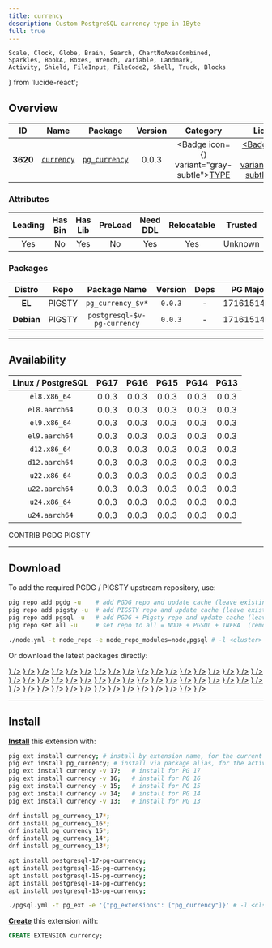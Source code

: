```yaml
---
title: currency
description: Custom PostgreSQL currency type in 1Byte
full: true
---
```


    Scale, Clock, Globe, Brain, Search, ChartNoAxesCombined,
    Sparkles, BookA, Boxes, Wrench, Variable, Landmark,
    Activity, Shield, FileInput, FileCode2, Shell, Truck, Blocks
} from 'lucide-react';

## Overview

| <TooltipIconButton tooltip="Extension unique identifier" side="top">ID</TooltipIconButton> | <TooltipIconButton tooltip="Extension name" side="top">Name</TooltipIconButton> | <TooltipIconButton tooltip="Package name for installation" side="top">Package</TooltipIconButton> | <TooltipIconButton tooltip="Latest available extension version" side="top">Version</TooltipIconButton> | <TooltipIconButton tooltip="Extension category" side="top">Category</TooltipIconButton> | <TooltipIconButton tooltip="Open source license" side="top">License</TooltipIconButton> | <TooltipIconButton tooltip="Programming language" side="top">Lang</TooltipIconButton> |
|:--------:|:--------:|:----------:|:--------------:|:---------------------------------------:|:------------------------------------------------------:|:----:|
| **3620** | [`currency`](https://github.com/adjust/pg-currency) | [`pg_currency`](/ext/currency) | 0.0.3 | <Badge icon={<Boxes />} variant="gray-subtle"><a href="/ext/type" className="no-underline">TYPE</a></Badge> | <a href="/ext/list/license#mit" className="no-underline"><Badge icon={<Scale />} variant="blue-subtle">MIT</Badge></a> | <a href="/ext/list/lang#c"><Badge icon={<FileCode2 />} variant="blue-subtle">C</Badge></a> |

### Attributes

| <TooltipIconButton tooltip="The Primary Leading extension in the Package" side="top">Leading</TooltipIconButton> | <TooltipIconButton tooltip="Contains binary utils" side="top">Has Bin</TooltipIconButton> | <TooltipIconButton tooltip="Contains .so shared library files" side="top">Has Lib</TooltipIconButton> | <TooltipIconButton tooltip="Requires preloading via shared_preload_libraries" side="top">PreLoad</TooltipIconButton> | <TooltipIconButton tooltip="Requires CREATE EXTENSION DDL command" side="top">Need DDL</TooltipIconButton> | <TooltipIconButton tooltip="Can be installed in any schema" side="top">Relocatable</TooltipIconButton> | <TooltipIconButton tooltip="Can be created by non-superuser" side="top">Trusted</TooltipIconButton> | <TooltipIconButton tooltip="Schemas used by this extension" side="top">Schemas</TooltipIconButton> |
|:-------:|:-------:|:-------:|:-------:|:--------:|:-----------:|:-------:|:-------:|
| Yes | No | Yes | No | Yes | Yes | Unknown | - |

### Packages

| <TooltipIconButton tooltip="Linux distribution family, EL or Debian" side="top">Distro</TooltipIconButton> | <TooltipIconButton tooltip="Package repository" side="top">Repo</TooltipIconButton> | <TooltipIconButton tooltip="The RPM/DEB Package Name Pattern (replace $v with real pg major)" side="top">Package Name</TooltipIconButton> | <TooltipIconButton tooltip="Latest package version" side="top">Version</TooltipIconButton> | <TooltipIconButton tooltip="RPM/DEB Package dependencies" side="top">Deps</TooltipIconButton> | <TooltipIconButton tooltip="Available in these PostgreSQL Major Versions" side="top">PG Major</TooltipIconButton> |
|:----------:|:--------:|:------------------------:|:-----------:|:------------:|:------------------:|
|   **EL**   | <Badge variant="amber-subtle"><span className="font-bold">PIGSTY</span></Badge> | `pg_currency_$v*` | `0.0.3` | - | <Badge variant="green-subtle">17</Badge><Badge variant="green-subtle">16</Badge><Badge variant="green-subtle">15</Badge><Badge variant="green-subtle">14</Badge><Badge variant="green-subtle">13</Badge> |
| **Debian** | <Badge variant="amber-subtle"><span className="font-bold">PIGSTY</span></Badge> | `postgresql-$v-pg-currency` | `0.0.3` | - | <Badge variant="green-subtle">17</Badge><Badge variant="green-subtle">16</Badge><Badge variant="green-subtle">15</Badge><Badge variant="green-subtle">14</Badge><Badge variant="green-subtle">13</Badge> |



------

## Availability

| <TooltipIconButton tooltip="Linux Distro Arch / PostgreSQL Major Version" side="top">Linux / PostgreSQL </TooltipIconButton> | **PG17** | **PG16** | **PG15** | **PG14** | **PG13** |
|:-----:|:-----:|:-----:|:-----:|:-----:|:-----:|
| `el8.x86_64` | <Badge variant="amber-subtle">0.0.3</Badge> | <Badge variant="amber-subtle">0.0.3</Badge> | <Badge variant="amber-subtle">0.0.3</Badge> | <Badge variant="amber-subtle">0.0.3</Badge> | <Badge variant="amber-subtle">0.0.3</Badge> |
| `el8.aarch64` | <Badge variant="amber-subtle">0.0.3</Badge> | <Badge variant="amber-subtle">0.0.3</Badge> | <Badge variant="amber-subtle">0.0.3</Badge> | <Badge variant="amber-subtle">0.0.3</Badge> | <Badge variant="amber-subtle">0.0.3</Badge> |
| `el9.x86_64` | <Badge variant="amber-subtle">0.0.3</Badge> | <Badge variant="amber-subtle">0.0.3</Badge> | <Badge variant="amber-subtle">0.0.3</Badge> | <Badge variant="amber-subtle">0.0.3</Badge> | <Badge variant="amber-subtle">0.0.3</Badge> |
| `el9.aarch64` | <Badge variant="amber-subtle">0.0.3</Badge> | <Badge variant="amber-subtle">0.0.3</Badge> | <Badge variant="amber-subtle">0.0.3</Badge> | <Badge variant="amber-subtle">0.0.3</Badge> | <Badge variant="amber-subtle">0.0.3</Badge> |
| `d12.x86_64` | <Badge variant="amber-subtle">0.0.3</Badge> | <Badge variant="amber-subtle">0.0.3</Badge> | <Badge variant="amber-subtle">0.0.3</Badge> | <Badge variant="amber-subtle">0.0.3</Badge> | <Badge variant="amber-subtle">0.0.3</Badge> |
| `d12.aarch64` | <Badge variant="amber-subtle">0.0.3</Badge> | <Badge variant="amber-subtle">0.0.3</Badge> | <Badge variant="amber-subtle">0.0.3</Badge> | <Badge variant="amber-subtle">0.0.3</Badge> | <Badge variant="amber-subtle">0.0.3</Badge> |
| `u22.x86_64` | <Badge variant="amber-subtle">0.0.3</Badge> | <Badge variant="amber-subtle">0.0.3</Badge> | <Badge variant="amber-subtle">0.0.3</Badge> | <Badge variant="amber-subtle">0.0.3</Badge> | <Badge variant="amber-subtle">0.0.3</Badge> |
| `u22.aarch64` | <Badge variant="amber-subtle">0.0.3</Badge> | <Badge variant="amber-subtle">0.0.3</Badge> | <Badge variant="amber-subtle">0.0.3</Badge> | <Badge variant="amber-subtle">0.0.3</Badge> | <Badge variant="amber-subtle">0.0.3</Badge> |
| `u24.x86_64` | <Badge variant="amber-subtle">0.0.3</Badge> | <Badge variant="amber-subtle">0.0.3</Badge> | <Badge variant="amber-subtle">0.0.3</Badge> | <Badge variant="amber-subtle">0.0.3</Badge> | <Badge variant="amber-subtle">0.0.3</Badge> |
| `u24.aarch64` | <Badge variant="amber-subtle">0.0.3</Badge> | <Badge variant="amber-subtle">0.0.3</Badge> | <Badge variant="amber-subtle">0.0.3</Badge> | <Badge variant="amber-subtle">0.0.3</Badge> | <Badge variant="amber-subtle">0.0.3</Badge> |

<Badge variant="green-subtle"><span className="font-black">CONTRIB</span></Badge> <Badge variant="blue-subtle"><span className="font-black">PGDG</span></Badge> <Badge variant="amber-subtle"><span className="font-black">PIGSTY</span></Badge>

------

## Download

To add the required PGDG / PIGSTY upstream repository, use:

```bash tab="pig"
pig repo add pgdg -u    # add PGDG repo and update cache (leave existing repos)
pig repo add pigsty -u  # add PIGSTY repo and update cache (leave existing repos)
pig repo add pgsql -u   # add PGDG + Pigsty repo and update cache (leave existing repos)
pig repo set all -u     # set repo to all = NODE + PGSQL + INFRA  (remove existing repos)
```
```bash tab="pigsty"
./node.yml -t node_repo -e node_repo_modules=node,pgsql # -l <cluster>
```

Or download the latest packages directly:

<Files>
    <Folder name="el8.x86_64">
        <a href="https://repo.pigsty.io/yum/pgsql/el8.x86_64/pg_currency_17-0.0.3-1PIGSTY.el8.x86_64.rpm"><File name="pg_currency_17-0.0.3-1PIGSTY.el8.x86_64.rpm" icon={<Package className="text-emerald-500" />} /></a>
        <a href="https://repo.pigsty.io/yum/pgsql/el8.x86_64/pg_currency_16-0.0.3-1PIGSTY.el8.x86_64.rpm"><File name="pg_currency_16-0.0.3-1PIGSTY.el8.x86_64.rpm" icon={<Package className="text-emerald-500" />} /></a>
        <a href="https://repo.pigsty.io/yum/pgsql/el8.x86_64/pg_currency_15-0.0.3-1PIGSTY.el8.x86_64.rpm"><File name="pg_currency_15-0.0.3-1PIGSTY.el8.x86_64.rpm" icon={<Package className="text-emerald-500" />} /></a>
        <a href="https://repo.pigsty.io/yum/pgsql/el8.x86_64/pg_currency_14-0.0.3-1PIGSTY.el8.x86_64.rpm"><File name="pg_currency_14-0.0.3-1PIGSTY.el8.x86_64.rpm" icon={<Package className="text-emerald-500" />} /></a>
        <a href="https://repo.pigsty.io/yum/pgsql/el8.x86_64/pg_currency_13-0.0.3-1PIGSTY.el8.x86_64.rpm"><File name="pg_currency_13-0.0.3-1PIGSTY.el8.x86_64.rpm" icon={<Package className="text-emerald-500" />} /></a>
    </Folder>
    <Folder name="el8.aarch64">
        <a href="https://repo.pigsty.io/yum/pgsql/el8.aarch64/pg_currency_17-0.0.3-1PIGSTY.el8.aarch64.rpm"><File name="pg_currency_17-0.0.3-1PIGSTY.el8.aarch64.rpm" icon={<Package className="text-orange-500" />} /></a>
        <a href="https://repo.pigsty.io/yum/pgsql/el8.aarch64/pg_currency_16-0.0.3-1PIGSTY.el8.aarch64.rpm"><File name="pg_currency_16-0.0.3-1PIGSTY.el8.aarch64.rpm" icon={<Package className="text-orange-500" />} /></a>
        <a href="https://repo.pigsty.io/yum/pgsql/el8.aarch64/pg_currency_15-0.0.3-1PIGSTY.el8.aarch64.rpm"><File name="pg_currency_15-0.0.3-1PIGSTY.el8.aarch64.rpm" icon={<Package className="text-orange-500" />} /></a>
        <a href="https://repo.pigsty.io/yum/pgsql/el8.aarch64/pg_currency_14-0.0.3-1PIGSTY.el8.aarch64.rpm"><File name="pg_currency_14-0.0.3-1PIGSTY.el8.aarch64.rpm" icon={<Package className="text-orange-500" />} /></a>
        <a href="https://repo.pigsty.io/yum/pgsql/el8.aarch64/pg_currency_13-0.0.3-1PIGSTY.el8.aarch64.rpm"><File name="pg_currency_13-0.0.3-1PIGSTY.el8.aarch64.rpm" icon={<Package className="text-orange-500" />} /></a>
    </Folder>
    <Folder name="el9.x86_64">
        <a href="https://repo.pigsty.io/yum/pgsql/el9.x86_64/pg_currency_17-0.0.3-1PIGSTY.el9.x86_64.rpm"><File name="pg_currency_17-0.0.3-1PIGSTY.el9.x86_64.rpm" icon={<Package className="text-emerald-500" />} /></a>
        <a href="https://repo.pigsty.io/yum/pgsql/el9.x86_64/pg_currency_16-0.0.3-1PIGSTY.el9.x86_64.rpm"><File name="pg_currency_16-0.0.3-1PIGSTY.el9.x86_64.rpm" icon={<Package className="text-emerald-500" />} /></a>
        <a href="https://repo.pigsty.io/yum/pgsql/el9.x86_64/pg_currency_15-0.0.3-1PIGSTY.el9.x86_64.rpm"><File name="pg_currency_15-0.0.3-1PIGSTY.el9.x86_64.rpm" icon={<Package className="text-emerald-500" />} /></a>
        <a href="https://repo.pigsty.io/yum/pgsql/el9.x86_64/pg_currency_14-0.0.3-1PIGSTY.el9.x86_64.rpm"><File name="pg_currency_14-0.0.3-1PIGSTY.el9.x86_64.rpm" icon={<Package className="text-emerald-500" />} /></a>
        <a href="https://repo.pigsty.io/yum/pgsql/el9.x86_64/pg_currency_13-0.0.3-1PIGSTY.el9.x86_64.rpm"><File name="pg_currency_13-0.0.3-1PIGSTY.el9.x86_64.rpm" icon={<Package className="text-emerald-500" />} /></a>
    </Folder>
    <Folder name="el9.aarch64">
        <a href="https://repo.pigsty.io/yum/pgsql/el9.aarch64/pg_currency_17-0.0.3-1PIGSTY.el9.aarch64.rpm"><File name="pg_currency_17-0.0.3-1PIGSTY.el9.aarch64.rpm" icon={<Package className="text-orange-500" />} /></a>
        <a href="https://repo.pigsty.io/yum/pgsql/el9.aarch64/pg_currency_16-0.0.3-1PIGSTY.el9.aarch64.rpm"><File name="pg_currency_16-0.0.3-1PIGSTY.el9.aarch64.rpm" icon={<Package className="text-orange-500" />} /></a>
        <a href="https://repo.pigsty.io/yum/pgsql/el9.aarch64/pg_currency_15-0.0.3-1PIGSTY.el9.aarch64.rpm"><File name="pg_currency_15-0.0.3-1PIGSTY.el9.aarch64.rpm" icon={<Package className="text-orange-500" />} /></a>
        <a href="https://repo.pigsty.io/yum/pgsql/el9.aarch64/pg_currency_14-0.0.3-1PIGSTY.el9.aarch64.rpm"><File name="pg_currency_14-0.0.3-1PIGSTY.el9.aarch64.rpm" icon={<Package className="text-orange-500" />} /></a>
        <a href="https://repo.pigsty.io/yum/pgsql/el9.aarch64/pg_currency_13-0.0.3-1PIGSTY.el9.aarch64.rpm"><File name="pg_currency_13-0.0.3-1PIGSTY.el9.aarch64.rpm" icon={<Package className="text-orange-500" />} /></a>
    </Folder>
    <Folder name="d12.x86_64">
        <a href="https://repo.pigsty.io/apt/pgsql/bookworm/pool/main/p/pg-currency/postgresql-17-pg-currency_0.0.3-1PIGSTY~bookworm_amd64.deb"><File name="postgresql-17-pg-currency_0.0.3-1PIGSTY~bookworm_amd64.deb" icon={<Box className="text-emerald-500" />} /></a>
        <a href="https://repo.pigsty.io/apt/pgsql/bookworm/pool/main/p/pg-currency/postgresql-16-pg-currency_0.0.3-1PIGSTY~bookworm_amd64.deb"><File name="postgresql-16-pg-currency_0.0.3-1PIGSTY~bookworm_amd64.deb" icon={<Box className="text-emerald-500" />} /></a>
        <a href="https://repo.pigsty.io/apt/pgsql/bookworm/pool/main/p/pg-currency/postgresql-15-pg-currency_0.0.3-1PIGSTY~bookworm_amd64.deb"><File name="postgresql-15-pg-currency_0.0.3-1PIGSTY~bookworm_amd64.deb" icon={<Box className="text-emerald-500" />} /></a>
        <a href="https://repo.pigsty.io/apt/pgsql/bookworm/pool/main/p/pg-currency/postgresql-14-pg-currency_0.0.3-1PIGSTY~bookworm_amd64.deb"><File name="postgresql-14-pg-currency_0.0.3-1PIGSTY~bookworm_amd64.deb" icon={<Box className="text-emerald-500" />} /></a>
        <a href="https://repo.pigsty.io/apt/pgsql/bookworm/pool/main/p/pg-currency/postgresql-13-pg-currency_0.0.3-1PIGSTY~bookworm_amd64.deb"><File name="postgresql-13-pg-currency_0.0.3-1PIGSTY~bookworm_amd64.deb" icon={<Box className="text-emerald-500" />} /></a>
    </Folder>
    <Folder name="d12.aarch64">
        <a href="https://repo.pigsty.io/apt/pgsql/bookworm/pool/main/p/pg-currency/postgresql-17-pg-currency_0.0.3-1PIGSTY~bookworm_arm64.deb"><File name="postgresql-17-pg-currency_0.0.3-1PIGSTY~bookworm_arm64.deb" icon={<Box className="text-orange-500" />} /></a>
        <a href="https://repo.pigsty.io/apt/pgsql/bookworm/pool/main/p/pg-currency/postgresql-16-pg-currency_0.0.3-1PIGSTY~bookworm_arm64.deb"><File name="postgresql-16-pg-currency_0.0.3-1PIGSTY~bookworm_arm64.deb" icon={<Box className="text-orange-500" />} /></a>
        <a href="https://repo.pigsty.io/apt/pgsql/bookworm/pool/main/p/pg-currency/postgresql-15-pg-currency_0.0.3-1PIGSTY~bookworm_arm64.deb"><File name="postgresql-15-pg-currency_0.0.3-1PIGSTY~bookworm_arm64.deb" icon={<Box className="text-orange-500" />} /></a>
        <a href="https://repo.pigsty.io/apt/pgsql/bookworm/pool/main/p/pg-currency/postgresql-14-pg-currency_0.0.3-1PIGSTY~bookworm_arm64.deb"><File name="postgresql-14-pg-currency_0.0.3-1PIGSTY~bookworm_arm64.deb" icon={<Box className="text-orange-500" />} /></a>
        <a href="https://repo.pigsty.io/apt/pgsql/bookworm/pool/main/p/pg-currency/postgresql-13-pg-currency_0.0.3-1PIGSTY~bookworm_arm64.deb"><File name="postgresql-13-pg-currency_0.0.3-1PIGSTY~bookworm_arm64.deb" icon={<Box className="text-orange-500" />} /></a>
    </Folder>
    <Folder name="u22.x86_64">
        <a href="https://repo.pigsty.io/apt/pgsql/jammy/pool/main/p/pg-currency/postgresql-17-pg-currency_0.0.3-1PIGSTY~jammy_amd64.deb"><File name="postgresql-17-pg-currency_0.0.3-1PIGSTY~jammy_amd64.deb" icon={<Box className="text-emerald-500" />} /></a>
        <a href="https://repo.pigsty.io/apt/pgsql/jammy/pool/main/p/pg-currency/postgresql-16-pg-currency_0.0.3-1PIGSTY~jammy_amd64.deb"><File name="postgresql-16-pg-currency_0.0.3-1PIGSTY~jammy_amd64.deb" icon={<Box className="text-emerald-500" />} /></a>
        <a href="https://repo.pigsty.io/apt/pgsql/jammy/pool/main/p/pg-currency/postgresql-15-pg-currency_0.0.3-1PIGSTY~jammy_amd64.deb"><File name="postgresql-15-pg-currency_0.0.3-1PIGSTY~jammy_amd64.deb" icon={<Box className="text-emerald-500" />} /></a>
        <a href="https://repo.pigsty.io/apt/pgsql/jammy/pool/main/p/pg-currency/postgresql-14-pg-currency_0.0.3-1PIGSTY~jammy_amd64.deb"><File name="postgresql-14-pg-currency_0.0.3-1PIGSTY~jammy_amd64.deb" icon={<Box className="text-emerald-500" />} /></a>
        <a href="https://repo.pigsty.io/apt/pgsql/jammy/pool/main/p/pg-currency/postgresql-13-pg-currency_0.0.3-1PIGSTY~jammy_amd64.deb"><File name="postgresql-13-pg-currency_0.0.3-1PIGSTY~jammy_amd64.deb" icon={<Box className="text-emerald-500" />} /></a>
    </Folder>
    <Folder name="u22.aarch64">
        <a href="https://repo.pigsty.io/apt/pgsql/jammy/pool/main/p/pg-currency/postgresql-17-pg-currency_0.0.3-1PIGSTY~jammy_arm64.deb"><File name="postgresql-17-pg-currency_0.0.3-1PIGSTY~jammy_arm64.deb" icon={<Box className="text-orange-500" />} /></a>
        <a href="https://repo.pigsty.io/apt/pgsql/jammy/pool/main/p/pg-currency/postgresql-16-pg-currency_0.0.3-1PIGSTY~jammy_arm64.deb"><File name="postgresql-16-pg-currency_0.0.3-1PIGSTY~jammy_arm64.deb" icon={<Box className="text-orange-500" />} /></a>
        <a href="https://repo.pigsty.io/apt/pgsql/jammy/pool/main/p/pg-currency/postgresql-15-pg-currency_0.0.3-1PIGSTY~jammy_arm64.deb"><File name="postgresql-15-pg-currency_0.0.3-1PIGSTY~jammy_arm64.deb" icon={<Box className="text-orange-500" />} /></a>
        <a href="https://repo.pigsty.io/apt/pgsql/jammy/pool/main/p/pg-currency/postgresql-14-pg-currency_0.0.3-1PIGSTY~jammy_arm64.deb"><File name="postgresql-14-pg-currency_0.0.3-1PIGSTY~jammy_arm64.deb" icon={<Box className="text-orange-500" />} /></a>
        <a href="https://repo.pigsty.io/apt/pgsql/jammy/pool/main/p/pg-currency/postgresql-13-pg-currency_0.0.3-1PIGSTY~jammy_arm64.deb"><File name="postgresql-13-pg-currency_0.0.3-1PIGSTY~jammy_arm64.deb" icon={<Box className="text-orange-500" />} /></a>
    </Folder>
    <Folder name="u24.x86_64">
        <a href="https://repo.pigsty.io/apt/pgsql/noble/pool/main/p/pg-currency/postgresql-17-pg-currency_0.0.3-1PIGSTY~noble_amd64.deb"><File name="postgresql-17-pg-currency_0.0.3-1PIGSTY~noble_amd64.deb" icon={<Box className="text-emerald-500" />} /></a>
        <a href="https://repo.pigsty.io/apt/pgsql/noble/pool/main/p/pg-currency/postgresql-16-pg-currency_0.0.3-1PIGSTY~noble_amd64.deb"><File name="postgresql-16-pg-currency_0.0.3-1PIGSTY~noble_amd64.deb" icon={<Box className="text-emerald-500" />} /></a>
        <a href="https://repo.pigsty.io/apt/pgsql/noble/pool/main/p/pg-currency/postgresql-15-pg-currency_0.0.3-1PIGSTY~noble_amd64.deb"><File name="postgresql-15-pg-currency_0.0.3-1PIGSTY~noble_amd64.deb" icon={<Box className="text-emerald-500" />} /></a>
        <a href="https://repo.pigsty.io/apt/pgsql/noble/pool/main/p/pg-currency/postgresql-14-pg-currency_0.0.3-1PIGSTY~noble_amd64.deb"><File name="postgresql-14-pg-currency_0.0.3-1PIGSTY~noble_amd64.deb" icon={<Box className="text-emerald-500" />} /></a>
        <a href="https://repo.pigsty.io/apt/pgsql/noble/pool/main/p/pg-currency/postgresql-13-pg-currency_0.0.3-1PIGSTY~noble_amd64.deb"><File name="postgresql-13-pg-currency_0.0.3-1PIGSTY~noble_amd64.deb" icon={<Box className="text-emerald-500" />} /></a>
    </Folder>
    <Folder name="u24.aarch64">
        <a href="https://repo.pigsty.io/apt/pgsql/noble/pool/main/p/pg-currency/postgresql-17-pg-currency_0.0.3-1PIGSTY~noble_arm64.deb"><File name="postgresql-17-pg-currency_0.0.3-1PIGSTY~noble_arm64.deb" icon={<Box className="text-orange-500" />} /></a>
        <a href="https://repo.pigsty.io/apt/pgsql/noble/pool/main/p/pg-currency/postgresql-16-pg-currency_0.0.3-1PIGSTY~noble_arm64.deb"><File name="postgresql-16-pg-currency_0.0.3-1PIGSTY~noble_arm64.deb" icon={<Box className="text-orange-500" />} /></a>
        <a href="https://repo.pigsty.io/apt/pgsql/noble/pool/main/p/pg-currency/postgresql-15-pg-currency_0.0.3-1PIGSTY~noble_arm64.deb"><File name="postgresql-15-pg-currency_0.0.3-1PIGSTY~noble_arm64.deb" icon={<Box className="text-orange-500" />} /></a>
        <a href="https://repo.pigsty.io/apt/pgsql/noble/pool/main/p/pg-currency/postgresql-14-pg-currency_0.0.3-1PIGSTY~noble_arm64.deb"><File name="postgresql-14-pg-currency_0.0.3-1PIGSTY~noble_arm64.deb" icon={<Box className="text-orange-500" />} /></a>
        <a href="https://repo.pigsty.io/apt/pgsql/noble/pool/main/p/pg-currency/postgresql-13-pg-currency_0.0.3-1PIGSTY~noble_arm64.deb"><File name="postgresql-13-pg-currency_0.0.3-1PIGSTY~noble_arm64.deb" icon={<Box className="text-orange-500" />} /></a>
    </Folder>
</Files>

------

## Install

[**Install**](/docs/pgsql/extension/install) this extension with:

```bash tab="pig"
pig ext install currency; # install by extension name, for the current active PG version
pig ext install pg_currency; # install via package alias, for the active PG version
pig ext install currency -v 17;   # install for PG 17
pig ext install currency -v 16;   # install for PG 16
pig ext install currency -v 15;   # install for PG 15
pig ext install currency -v 14;   # install for PG 14
pig ext install currency -v 13;   # install for PG 13
```
```bash tab="yum" 
dnf install pg_currency_17*;
dnf install pg_currency_16*;
dnf install pg_currency_15*;
dnf install pg_currency_14*;
dnf install pg_currency_13*;
```
```bash tab="apt" 
apt install postgresql-17-pg-currency;
apt install postgresql-16-pg-currency;
apt install postgresql-15-pg-currency;
apt install postgresql-14-pg-currency;
apt install postgresql-13-pg-currency;
```
```bash tab="ansible"
./pgsql.yml -t pg_ext -e '{"pg_extensions": ["pg_currency"]}' # -l <cls>
```

[**Create**](/docs/pgsql/extension/create) this extension with:

```sql
CREATE EXTENSION currency;
```



